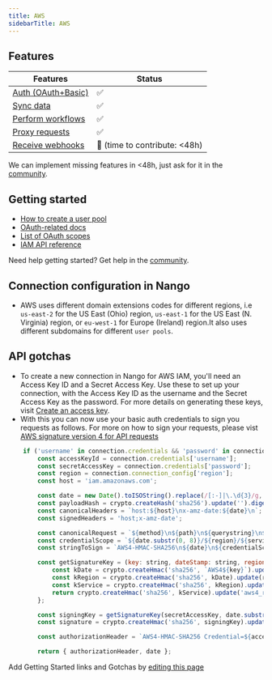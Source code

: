 ```yaml
---
title: AWS
sidebarTitle: AWS
---
```



<Overview />


## Features

| Features | Status |
| - | - |
| [Auth (OAuth+Basic)](/guides/getting-started/authorize-an-api-from-your-app) | ✅ |
| [Sync data](/guides/getting-started/read-from-an-api) | ✅ |
| [Perform workflows](/guides/getting-started/write-to-an-api) | ✅ |
| [Proxy requests](/guides/proxy-requests-to-an-api) | ✅ |
| [Receive webhooks](/guides/receive-webhooks-from-an-api) | 🚫 (time to contribute: &lt;48h) |

<Tip>We can implement missing features in &lt;48h, just ask for it in the [community](https://nango.dev/slack).</Tip>

## Getting started

-   [How to create a user pool](https://docs.aws.amazon.com/cognito/latest/developerguide/cognito-user-pool-as-user-directory.html)
-   [OAuth-related docs](https://docs.aws.amazon.com/cognito/latest/developerguide/authorization-endpoint.html)
-   [List of OAuth scopes](https://docs.aws.amazon.com/cognito/latest/developerguide/cognito-user-pools-define-resource-servers.html)
-   [IAM API reference](https://docs.aws.amazon.com/IAM/latest/APIReference/welcome.html)

<Tip>Need help getting started? Get help in the [community](https://nango.dev/slack).</Tip>

## Connection configuration in Nango

- AWS uses different domain extensions codes for different regions, i.e `us-east-2` for the US East (Ohio) region, `us-east-1` for the US East (N. Virginia) region, or `eu-west-1` for Europe (Ireland) region.It also uses different subdomains for different `user pools`.


## API gotchas
- To create a new connection in Nango for AWS IAM, you'll need an Access Key ID and a Secret Access Key. Use these to set up your connection, with the Access Key ID as the username and the Secret Access Key as the password. For more details on generating these keys, visit [Create an access key](https://docs.aws.amazon.com/IAM/latest/UserGuide/access-key-self-managed.html#Using_CreateAccessKey).
- With this you can now use your basic auth credentials to sign you requests as follows. For more on how to sign your requests, please vist [AWS signature version 4 for API requests](https://docs.aws.amazon.com/IAM/latest/UserGuide/reference_sigv.html)

```js
    if ('username' in connection.credentials && 'password' in connection.credentials && 'region' in connection.connection_config) {
        const accessKeyId = connection.credentials['username'];
        const secretAccessKey = connection.credentials['password'];
        const region = connection.connection_config['region'];
        const host = 'iam.amazonaws.com';

        const date = new Date().toISOString().replace(/[:-]|\.\d{3}/g, '');
        const payloadHash = crypto.createHash('sha256').update('').digest('hex');
        const canonicalHeaders = `host:${host}\nx-amz-date:${date}\n`;
        const signedHeaders = 'host;x-amz-date';

        const canonicalRequest = `${method}\n${path}\n${querystring}\n${canonicalHeaders}\n${signedHeaders}\n${payloadHash}`;
        const credentialScope = `${date.substr(0, 8)}/${region}/${service}/aws4_request`;
        const stringToSign = `AWS4-HMAC-SHA256\n${date}\n${credentialScope}\n${crypto.createHash('sha256').update(canonicalRequest).digest('hex')}`;

        const getSignatureKey = (key: string, dateStamp: string, regionName: string, serviceName: string) => {
            const kDate = crypto.createHmac('sha256', `AWS4${key}`).update(dateStamp).digest();
            const kRegion = crypto.createHmac('sha256', kDate).update(regionName).digest();
            const kService = crypto.createHmac('sha256', kRegion).update(serviceName).digest();
            return crypto.createHmac('sha256', kService).update('aws4_request').digest();
        };

        const signingKey = getSignatureKey(secretAccessKey, date.substr(0, 8), region, service);
        const signature = crypto.createHmac('sha256', signingKey).update(stringToSign).digest('hex');

        const authorizationHeader = `AWS4-HMAC-SHA256 Credential=${accessKeyId}/${credentialScope}, SignedHeaders=${signedHeaders}, Signature=${signature}`;

        return { authorizationHeader, date };
```

<Note>Add Getting Started links and Gotchas by [editing this page](https://github.com/nangohq/nango/tree/master/docs-v2/integrations/all/aws.mdx)</Note>